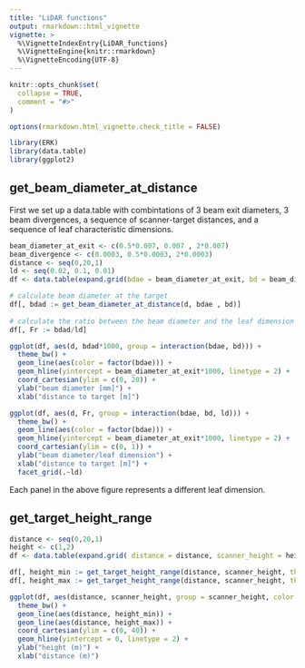 ```yaml
---
title: "LiDAR functions"
output: rmarkdown::html_vignette
vignette: >
  %\VignetteIndexEntry{LiDAR_functions}
  %\VignetteEngine{knitr::rmarkdown}
  %\VignetteEncoding{UTF-8}
---
```


```r
knitr::opts_chunk$set(
  collapse = TRUE,
  comment = "#>"
)

options(rmarkdown.html_vignette.check_title = FALSE)
```

```r
library(ERK)
library(data.table)
library(ggplot2)
```

## get_beam_diameter_at_distance

First we set up a data.table with combintations of 3 beam exit diameters, 3 beam divergences, a sequence of scanner-target distances, and a sequence of leaf characteristic dimensions. 

```r

beam_diameter_at_exit <- c(0.5*0.007, 0.007 , 2*0.007)
beam_divergence <- c(0.0003, 0.5*0.0003, 2*0.0003)
distance <- seq(0,20,1)
ld <- seq(0.02, 0.1, 0.01)
df <- data.table(expand.grid(bdae = beam_diameter_at_exit, bd = beam_divergence, d = distance, ld = ld))

# calculate beam diameter at the target
df[, bdad := get_beam_diameter_at_distance(d, bdae , bd)]
 
# calculate the ratio between the beam diameter and the leaf dimension
df[, Fr := bdad/ld]

```

```r

ggplot(df, aes(d, bdad*1000, group = interaction(bdae, bd))) +
  theme_bw() +
  geom_line(aes(color = factor(bdae))) +
  geom_hline(yintercept = beam_diameter_at_exit*1000, linetype = 2) +
  coord_cartesian(ylim = c(0, 20)) +
  ylab("beam diameter [mm]") +
  xlab("distance to target [m]")

```

```r

ggplot(df, aes(d, Fr, group = interaction(bdae, bd, ld))) +
  theme_bw() +
  geom_line(aes(color = factor(bdae))) +
  geom_hline(yintercept = beam_diameter_at_exit*1000, linetype = 2) +
  coord_cartesian(ylim = c(0, 1)) +
  ylab("beam diameter/leaf dimension") +
  xlab("distance to target [m]") +
  facet_grid(.~ld)

```

Each panel in the above figure represents a different leaf dimension.

## get_target_height_range

```r

distance <- seq(0,20,1)
height <- c(1,2)
df <- data.table(expand.grid( distance = distance, scanner_height = height))

df[, height_min := get_target_height_range(distance, scanner_height, theta_min = 30, theta_max = 130)[,1]]
df[, height_max := get_target_height_range(distance, scanner_height, theta_min = 30, theta_max = 130)[,2]]

```

```r

ggplot(df, aes(distance, scanner_height, group = scanner_height, color = factor(scanner_height))) +
  theme_bw() +
  geom_line(aes(distance, height_min)) +
  geom_line(aes(distance, height_max)) +
  coord_cartesian(ylim = c(0, 40)) +
  geom_hline(yintercept = 0, linetype = 2) +
  ylab("height (m)") +
  xlab("distance (m)")

```




